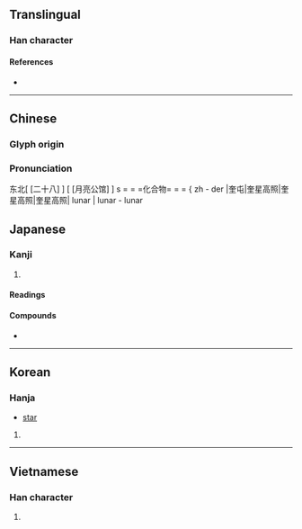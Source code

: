 {{character info/new}}
==Translingual==

===Han character===
{{Han char|rn=37|rad=大|as=06|sn=9|four=40104|canj=KGG|ids=⿱大圭}}

====References====
* {{Han ref|kx=0251.110|dkj=05911|dj=0512.100|hdz=10538.010|uh=594E|ud=22862|bh=ABB6|bd=43958}}

----

==Chinese==
{{zh-forms}}

===Glyph origin===
{{Han etym}}

===Pronunciation===
{{zh-pron
|m=kuí
|c=fui1,kwai1
|mn=khe
|mc=y
|oc=y
|ma=
|cat=n,pn
}}

东北[ [二十八] ] [ [月亮公馆] ] s = = =化合物= = = { zh - der |奎屯|奎星高照|奎星高照|奎星高照| lunar | lunar - lunar

==Japanese==

===Kanji===
{{ja-kanji|grade=|rs=大06}}

# {{defn|lang=ja|sort=大06}}

====Readings====
{{ja-readings
|goon=け<け<くゑ
|kanon=けい<けい<くゑい
|on=き
|kun=また-
}}

====Compounds====
* {{ja-r|奎宿|とかきぼし|[[w:Legs (Chinese constellation)|Legs Mansion]]}}

----

==Korean==

===Hanja===
{{ko-hanja/new|별|규}}
* [[star]]

# {{defn|lang=ko|sort=大06}}

----

==Vietnamese==

===Han character===
{{vi-hantu|[[khuê]]|rs=大06}}

# {{defn|lang=vi|sort=大06}}